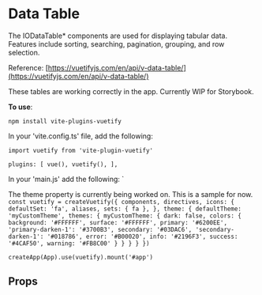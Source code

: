 
<Meta of={DataTableBase} />

# Data Table

The IODataTable* components are used for displaying tabular data. Features include sorting, searching, pagination, grouping, and row selection.

Reference: [https://vuetifyjs.com/en/api/v-data-table/](https://vuetifyjs.com/en/api/v-data-table/)

These tables are working correctly in the app. Currently WIP for Storybook.

**To use**:

`npm install vite-plugins-vuetify`

In your 'vite.config.ts' file, add the following:

`import vuetify from 'vite-plugin-vuetify'`

`plugins: [
    vue(),
    vuetify(),
  ],
  `

In your 'main.js' add the following:
`

The theme property is currently being worked on. This is a sample for now.
`const vuetify = createVuetify({
    components,
    directives,
    icons: {
        defaultSet: 'fa',
        aliases,
        sets: {
            fa
        },
    },
    theme: {
        defaultTheme: 'myCustomTheme',
        themes: {
            myCustomTheme: {
                dark: false,
                colors: {
                    background: '#FFFFFF',
                    surface: '#FFFFFF',
                    primary: '#6200EE',
                    'primary-darken-1': '#3700B3',
                    secondary: '#03DAC6',
                    'secondary-darken-1': '#018786',
                    error: '#B00020',
                    info: '#2196F3',
                    success: '#4CAF50',
                    warning: '#FB8C00'
                }
            }
        }
    }
})`

`createApp(App).use(vuetify).mount('#app')`

<Primary />

## Props

<Controls />

